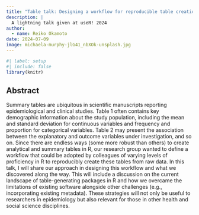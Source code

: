 ```yaml
---
title: "Table talk: Designing a workflow for reproducible table creation in R for epidemiological research"
description: |
  A lightning talk given at useR! 2024
author:
  - name: Reiko Okamoto
date: 2024-07-09
image: michaela-murphy-jlG41_nbXOk-unsplash.jpg
---
```


```r
#| label: setup
#| include: false
library(knitr)
```

## Abstract

Summary tables are ubiquitous in scientific manuscripts reporting epidemiological and clinical studies. Table 1 often contains key demographic information about the study population, including the mean and standard deviation for continuous variables and frequency and proportion for categorical variables. Table 2 may present the association between the explanatory and outcome variables under investigation, and so on. Since there are endless ways (some more robust than others) to create analytical and summary tables in R, our research group wanted to define a workflow that could be adopted by colleagues of varying levels of proficiency in R to reproducibly create these tables from raw data. In this talk, I will share our approach in designing this workflow and what we discovered along the way. This will include a discussion on the current landscape of table-generating packages in R and how we overcame the limitations of existing software alongside other challenges (e.g., incorporating existing metadata). These strategies will not only be useful to researchers in epidemiology but also relevant for those in other health and social science disciplines.
